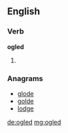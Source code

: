 ==English==

===Verb===
'''ogled'''

# {{past of|ogle}}

===Anagrams===
* [[glode#English|glode]]
* [[golde#English|golde]]
* [[lodge#English|lodge]]

[[de:ogled]]
[[mg:ogled]]
